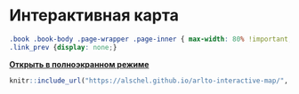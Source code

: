 # Интерактивная карта {#interactive-map}

```css
.book .book-body .page-wrapper .page-inner { max-width: 80% !important; }
.link_prev {display: none;}
```

[**Открыть в полноэкранном режиме**](https://alschel.github.io/arlto-interactive-map/){target="_blank"}

```r
knitr::include_url("https://alschel.github.io/arlto-interactive-map/", height = "700px")
```

